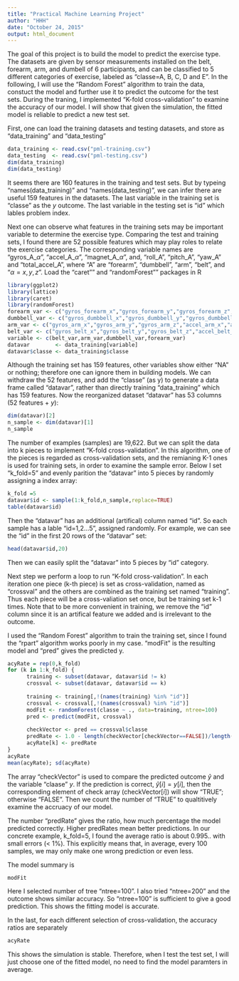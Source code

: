 ```yaml
---
title: "Practical Machine Learning Project"
author: "HHH"
date: "October 24, 2015"
output: html_document
---
```



The goal of this project is to build the model to predict the exercise type. The datasets are given by sensor measurements installed on the belt, forearm, arm, and dumbell of 6 participants, and can be classified to 5 different categories of exercise, labeled as "classe=A, B, C, D and E". In the following, I will use the "Random Forest" algorithm to train the data, constuct the model and further use it to predict the outcome for the test sets. During the traning, I implemented "K-fold cross-validation" to examine the accuracy of our model. I will show that given the simulation, the fitted model is reliable to predict a new test set.



First, one can load the training datasets and testing datasets, and store as "data_training" and "data_testing"
```r
data_training <- read.csv("pml-training.csv")
data_testing  <- read.csv("pml-testing.csv")
dim(data_training)
dim(data_testing)
```
It seems there are 160 features in the training and test sets. But by typeing "names(data_training)" and "names(data_testing)", we can infer there are useful 159 features in the datasets. The last variable in the training set is "classe" as the $y$ outcome. The last variable in the testing set is "id" which lables problem index.


Next one can observe what features in the training sets may be important variable to determine the exercise type. Comparing the test and training sets, I found there are 52 possible features which may play roles to relate the exercise categories. The corresponding variable names are "gyros_A_$\alpha$", "accel_A_$\alpha$", "magnet_A_$\alpha$", and, "roll_A", "pitch_A", "yaw_A" and "total_accel_A", where "A" are "forearm", "dumbbell", "arm", "belt", and  "$\alpha=x,y,z$". Load the "caret"" and "randomForest"" packages in R
```r
library(ggplot2)
library(lattice)
library(caret)
library(randomForest)
forearm_var <- c("gyros_forearm_x","gyros_forearm_y","gyros_forearm_z","accel_forearm_x","accel_forearm_y","accel_forearm_z","magnet_forearm_x","magnet_forearm_y","magnet_forearm_z","roll_forearm","pitch_forearm","yaw_forearm","total_accel_forearm")
dumbbell_var <- c("gyros_dumbbell_x","gyros_dumbbell_y","gyros_dumbbell_z","accel_dumbbell_x","accel_dumbbell_y","accel_dumbbell_z","magnet_dumbbell_x","magnet_dumbbell_y","magnet_dumbbell_z","roll_dumbbell","pitch_dumbbell","yaw_dumbbell","total_accel_dumbbell")
arm_var <- c("gyros_arm_x","gyros_arm_y","gyros_arm_z","accel_arm_x","accel_arm_y","accel_arm_z","magnet_arm_x","magnet_arm_y","magnet_arm_z","roll_arm","pitch_arm","yaw_arm","total_accel_arm")
belt_var <- c("gyros_belt_x","gyros_belt_y","gyros_belt_z","accel_belt_x","accel_belt_y","accel_belt_z","magnet_belt_x","magnet_belt_y","magnet_belt_z","roll_belt","pitch_belt","yaw_belt","total_accel_belt")
variable <- c(belt_var,arm_var,dumbbell_var,forearm_var)
datavar        <- data_training[variable]
datavar$classe <- data_training$classe
```
Although the training set has 159 features, other variables show either "NA" or nothing; therefore one can ignore them in building models. We can withdraw the 52 features, and add the "classe" (as y) to generate a data frame called "datavar", rather than directly training "data_training" which has 159 features. Now the reorganized dataset "datavar" has 53 columns (52 features + $y$):
```r
dim(datavar)[2]
n_sample <- dim(datavar)[1]
n_sample
```

The number of examples (samples) are 19,622. But we can split the data into k pieces to implement "K-fold cross-validation". In this algorithm, one of the pieces is regarded as cross-validation sets, and the remianing K-1 ones is used for training sets, in order to examine the sample error.
Below I set "k_fold=5" and evenly parition the "datavar" into 5 pieces by randomly assigning a index array:
```r
k_fold =5
datavar$id <- sample(1:k_fold,n_sample,replace=TRUE)
table(datavar$id)
```
Then the "datavar" has an additional (artifical) column named "id". So each sample has a lable "id=1,2...5", assigned randomly. For example, we can see the "id" in the first 20 rows of the "datavar" set:
```r
head(datavar$id,20)
```
Then we can easily split the "datavar" into 5 pieces by "id" category.

Next step we perform a loop to run "K-fold cross-validation". In each iteration one piece (k-th piece) is set as cross-validation, named as "crossval" and the others are combined as the training set named "training". Thus each piece will be a cross-valiation set once, but be training set k-1 times. Note that to be more convenient in training, we remove the "id" column since it is an artifical feature we added and is irrelevant to the outcome. 

I used the "Random Forest" algorithm to train the training set, since I found the "rpart" algorithm works poorly in my case. "modFit" is the resulting model and "pred" gives the predicted y. 
```r
acyRate = rep(0,k_fold)
for (k in 1:k_fold) {
      training <- subset(datavar, datavar$id != k)
      crossval <- subset(datavar, datavar$id == k)
           
      training <- training[,!(names(training) %in% "id")]
      crossval <- crossval[,!(names(crossval) %in% "id")]
      modFit <- randomForest(classe ~ ., data=training, ntree=100)
      pred <- predict(modFit, crossval)     
      
      checkVector <- pred == crossval$classe
      predRate <- 1.0 - length(checkVector[checkVector==FALSE])/length(checkVector)
      acyRate[k] <- predRate
}
acyRate
mean(acyRate); sd(acyRate)
```
The array "checkVector" is used to compare the predicted outcome $\hat{y}$ and the variable "claase" $y$.
If the prediction is correct, $\hat{y}[i]=y[i]$, then the corresponding element of check array (checkVector$[i]$) will show "TRUE"; otherwise "FALSE". Then we count the number of "TRUE" to qualtitively examine the accruacy of our model.

The number "predRate" gives the ratio, how much percentage the model predicted correctly.
Higher predRates mean better predictions. In our concrete example, k_fold=5, I found the average ratio is about 0.995.. with small errors (< $1 \%$). This explicitly means that, in average, every 100 samples, we may only make one wrong prediction or even less.

The model summary is
```r
modFit
```
Here I selected number of tree "ntree=100". I also tried "ntree=200" and the outcome shows similar accuracy. So "ntree=100" is sufficient to give a good prediction. This shows the fitting model is accurate.

In the last, for each different selection of cross-validation, the accuracy ratios are separately
```r
acyRate
```
This shows the simulation is stable. Therefore, when I test the test set, I will just choose one of the fitted model, no need to find the model paramters in average.

